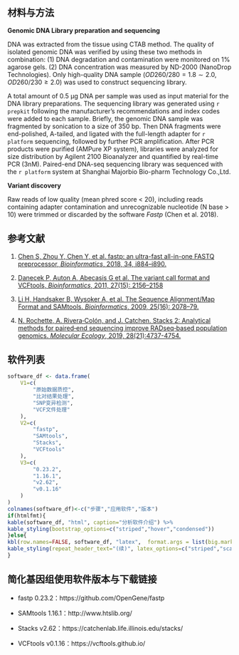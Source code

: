 ## 材料与方法

**Genomic DNA Library preparation and sequencing**

DNA was extracted from the tissue using CTAB method. The quality of isolated genomic DNA was verified by using these two methods in combination: (1) DNA degradation and contamination were monitored on 1% agarose gels. (2) DNA concentration was measured by ND-2000 (NanoDrop Technologies). Only high-quality DNA sample ($OD260/280 = 1.8 \sim 2.0, OD260/230 \ge 2.0$) was used to construct sequencing library.

A total amount of 0.5 μg DNA per sample was used as input material for the DNA library preparations. The sequencing library was generated using `r prepkit` following the manufacturer’s recommendations and index codes were added to each sample. Briefly, the genomic DNA sample was fragmented by sonication to a size of 350 bp. Then DNA fragments were end-polished, A-tailed, and ligated with the full-length adapter for `r platform` sequencing, followed by further PCR amplification. After PCR products were purified (AMPure XP system), libraries were analyzed for size distribution by Agilent 2100 Bioanalyzer and quantified by real-time PCR (3nM). Paired-end DNA-seq sequencing library was sequenced with the `r platform` system at Shanghai Majorbio Bio-pharm Technology Co.,Ltd.

**Variant discovery**

Raw reads of low quality (mean phred score < 20), including reads containing adapter contamination and unrecognizable nucleotide (N base > 10) were trimmed or discarded by the software *Fastp* (Chen et al. 2018).


## 参考文献

1. [Chen S, Zhou Y, Chen Y, et al. fastp: an ultra-fast all-in-one FASTQ preprocessor, *Bioinformatics*, 2018, 34, i884–i890.](https://doi.org/10.1093/bioinformatics/bty560)

2. [Danecek P, Auton A, Abecasis G et al. The variant call format and VCFtools, *Bioinformatics*, 2011, 27(15): 2156–2158](https://academic.oup.com/bioinformatics/article/27/15/2156/402296)

3. [Li H, Handsaker B, Wysoker A, et al. The Sequence Alignment/Map Format and SAMtools. *Bioinformatics*, 2009, 25(16): 2078–79. ](https://doi.org/10.1093/bioinformatics/btp352)

4. [N. Rochette, A. Rivera‐Colón, and J. Catchen. Stacks 2: Analytical methods for paired‐end sequencing improve RADseq‐based population genomics. *Molecular Ecology*, 2019, 28(21):4737-4754. ](https://onlinelibrary.wiley.com/doi/full/10.1111/mec.15253)

\newpage

## 软件列表

```r
software_df <- data.frame(
    V1=c(
        "原始数据质控",
        "比对结果处理",
        "SNP变异检测",
        "VCF文件处理"
    ),
    V2=c(
        "fastp",
        "SAMtools",
        "Stacks",
        "VCFtools"
    ),
    V3=c(
        "0.23.2",
        "1.16.1",
        "v2.62",
        "v0.1.16"
    )
)
colnames(software_df)<-c("步骤","应用软件","版本")
if(htmlfmt){
kable(software_df, "html", caption="分析软件介绍") %>%
kable_styling(bootstrap_options=c("striped","hover","condensed"))
}else{
kbl(row.names=FALSE, software_df, "latex",  format.args = list(big.mark = ",",scientific = FALSE), caption="分析软件介绍", booktabs = TRUE, longtable = TRUE, linesep=' ') %>%
kable_styling(repeat_header_text="(续)", latex_options=c("striped","scale_down","repeat_header")) %>% table_bline()
}
```

## 简化基因组使用软件版本与下载链接

- fastp 0.23.2：https://github.com/OpenGene/fastp

- SAMtools 1.16.1：http://www.htslib.org/

- Stacks v2.62：https://catchenlab.life.illinois.edu/stacks/

- VCFtools v0.1.16：https://vcftools.github.io/

